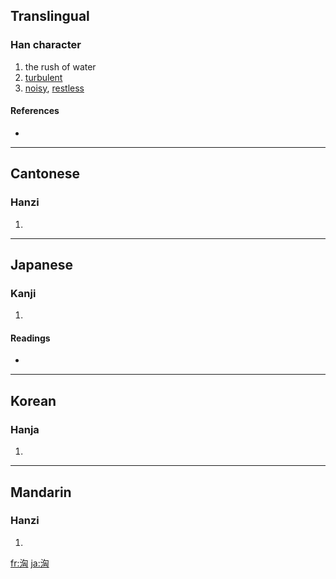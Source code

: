 {{also|汹}}
==Translingual==

===Han character===
{{Han char|rn=85|rad=水|as=06|sn=9|four=3712<sub>0</sub>|canj=水心山大 (EPUK)}}

# the rush of water
# [[turbulent]]
# [[noisy]], [[restless]]

====References====
* {{Han ref|kx=0622.130|dkj=17417|dj=1018.110|hdz=31614.010|uh=6D36|ud=27958|bh=ACA4|bd=44196}}

----

==Cantonese==

===Hanzi===
{{yue-hanzi|jyut=|y=hung1|sim=汹}}

# {{defn|Cantonese}}

----

==Japanese==

===Kanji===
{{ja-kanji|grade=|rs=水06}}

# {{defn|Japanese}}

====Readings====
* {{ja-readings|on=[[きょう]] (kyō)|kun=[[わく]] (waku)}}

----

==Korean==

===Hanja===
{{ko-hanja|hangeul=흉|eumhun=|rv=hyung|mr=hyung|y=hyung}}

# {{defn|Korean}}

----

==Mandarin==

===Hanzi===
{{cmn-hanzi|sim=汹|pin=[[huáng]] ([[huang2]]), [[xiōng]] ([[xiong1]])|wg=huang<sup>2</sup>, hsiung<sup>1</sup>}}

# {{defn|Mandarin}}

[[fr:洶]]
[[ja:洶]]